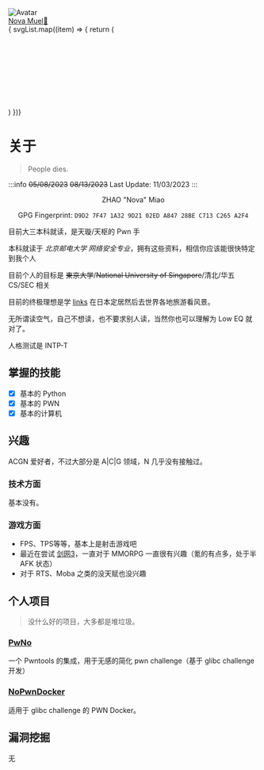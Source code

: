 
<div style={{ display: 'flex', alignItems: 'center', flexDirection: 'column'}}>
    <div style={{height: '160px', width: '160px', textAlign: 'center'}}>
        <img src="https://avatars.githubusercontent.com/u/68760718?v=4" className={style['avatar']} alt="Avatar"/>
    </div>
    <div style={{marginTop: '16px', fontWeight: 'bold', fontSize: '36px', color: 'var(--ifm-link-color)'}}>
        <a href='mailto:n@ova.moe'><span>Nova  Muel</span><span style={{fontSize: '16px'}}>📧</span></a>
    </div>
    <div className={style['socialMediaList']}>
    { svgList.map((item) => {
          return (
            <div key={item.title}>
              <Svg {...item}/>
            </div>
          )
        })}
    </div>
</div>


# 关于
> People dies. 

:::info
~~05/08/2023~~
~~08/13/2023~~
Last Update: 11/03/2023
:::

<div align='center'>
ZHAO "Nova" Miao

GPG Fingerprint: `D9D2 7F47 1A32 9D21 02ED A847 28BE C713 C265 A2F4`
</div>

目前大三本科就读，是天璇/天枢的 Pwn 手

本科就读于 *北京邮电大学 网络安全专业*，拥有这些资料，相信你应该能很快特定到我个人

目前个人的目标是 ~~東京大学~~/~~National University of Singapore~~/清北/华五 CS/SEC 相关

目前的终极理想是学 [links](https://space.bilibili.com/3816626) 在日本定居然后去世界各地旅游看风景。

无所谓读空气，自己不想读，也不要求别人读，当然你也可以理解为 Low EQ 就对了。

人格测试是 INTP-T



## 掌握的技能
- [X] 基本的 Python
- [X] 基本的 PWN
- [X] 基本的计算机

## 兴趣
ACGN 爱好者，不过大部分是 A|C|G 领域，N 几乎没有接触过。

### 技术方面

基本没有。


### 游戏方面
- FPS、TPS等等，基本上是射击游戏吧
- 最近在尝试 [剑网3](https://jx3.xoyo.com)，一直对于 MMORPG 一直很有兴趣（氪的有点多，处于半 AFK 状态）
- 对于 RTS、Moba 之类的没天赋也没兴趣



## 个人项目

> 没什么好的项目，大多都是堆垃圾。

### [PwNo](https://github.com/MuelNova/PwNo)

一个 Pwntools 的集成，用于无感的简化 pwn challenge（基于 glibc challenge 开发）

### [NoPwnDocker](https://github.com/MuelNova/PwNo)

适用于 glibc challenge 的 PWN Docker。



## 漏洞挖掘

无

